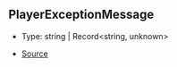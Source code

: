 ## PlayerExceptionMessage

- Type: string \| Record\<string, unknown>

- [Source](https://github.com/Androz2091/discord-player/blob/72b264e/packages/utils/src/Errors.ts#L1)
